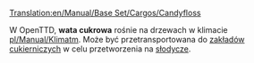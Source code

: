 [[Translation:en/Manual/Base Set/Cargos/Candyfloss]]

{{pl/Manual/Base Set/Cargos/Ładunek|name=Wata cukrowa
|image=en/Manual/Base Set/Industries/CandyflossForest.png
|produced=[[pl/Manual/Base Set/Industries/Las waty cukrowej|Las waty cukrowej]]
|accepted=[[pl/Manual/Base Set/Industries/Zakład cukierniczy|Zakład cukierniczy]]
}}
W OpenTTD, '''wata cukrowa'''  rośnie na drzewach w klimacie [[pl/Manual/Klimat]]m. Może być przetransportowana do [[pl/Manual/Base Set/Industries/Zakład cukierniczy|zakładów cukierniczych]] w celu przetworzenia na [[pl/Manual/Base Set/Cargos/Słodycze|słodycze]].
{{pl/Manual/Navbox Ładunek}}
